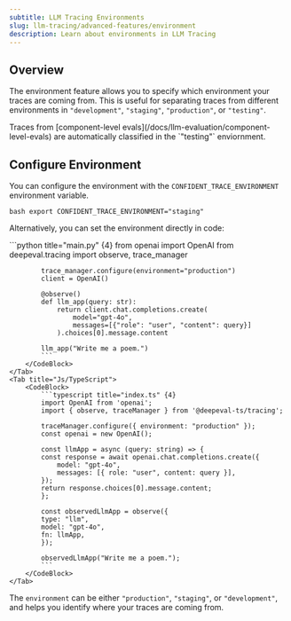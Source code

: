 ```yaml
---
subtitle: LLM Tracing Environments
slug: llm-tracing/advanced-features/environment
description: Learn about environments in LLM Tracing
---
```


## Overview

The environment feature allows you to specify which environment your traces are coming from. This is useful for separating traces from different environments in `"development"`, `"staging"`, `"production"`, or `"testing"`.

<Callout>
  Traces from [component-level
  evals](/docs/llm-evaluation/component-level-evals) are automatically
  classified in the `"testing"` enviornment.
</Callout>

## Configure Environment

You can configure the environment with the `CONFIDENT_TRACE_ENVIRONMENT` environment variable.

<CodeBlock>```bash export CONFIDENT_TRACE_ENVIRONMENT="staging" ```</CodeBlock>

Alternatively, you can set the environment directly in code:

<Tabs>
    <Tab title="Python">
        <CodeBlock>
            ```python title="main.py" {4}
            from openai import OpenAI 
            from deepeval.tracing import observe, trace_manager
            
            trace_manager.configure(environment="production")
            client = OpenAI()
            
            @observe()
            def llm_app(query: str):
                return client.chat.completions.create(
                    model="gpt-4o",
                    messages=[{"role": "user", "content": query}]
                ).choices[0].message.content
            
            llm_app("Write me a poem.")
            ```
        </CodeBlock>
    </Tab>
    <Tab title="Js/TypeScript">
        <CodeBlock>
            ```typescript title="index.ts" {4}
            import OpenAI from 'openai';
            import { observe, traceManager } from '@deepeval-ts/tracing';

            traceManager.configure({ environment: "production" });
            const openai = new OpenAI();

            const llmApp = async (query: string) => {
            const response = await openai.chat.completions.create({
                model: "gpt-4o",
                messages: [{ role: "user", content: query }],
            });
            return response.choices[0].message.content;
            };

            const observedLlmApp = observe({
            type: "llm",
            model: "gpt-4o",
            fn: llmApp,
            });

            observedLlmApp("Write me a poem.");
            ```
        </CodeBlock>
    </Tab>

</Tabs>

The `environment` can be either `"production"`, `"staging"`, or `"development"`, and helps you identify where your traces are coming from.
